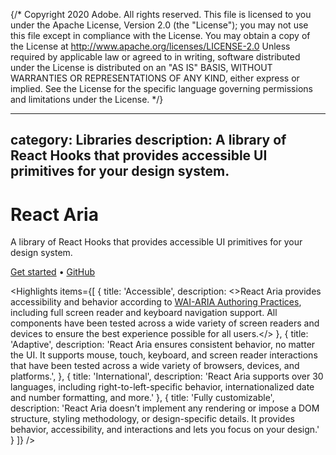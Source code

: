 {/* Copyright 2020 Adobe. All rights reserved.
This file is licensed to you under the Apache License, Version 2.0 (the "License");
you may not use this file except in compliance with the License. You may obtain a copy
of the License at http://www.apache.org/licenses/LICENSE-2.0
Unless required by applicable law or agreed to in writing, software distributed under
the License is distributed on an "AS IS" BASIS, WITHOUT WARRANTIES OR REPRESENTATIONS
OF ANY KIND, either express or implied. See the License for the specific language
governing permissions and limitations under the License. */}



---
category: Libraries
description: A library of React Hooks that provides accessible UI primitives for your design system.
---

# React Aria

A library of React Hooks that provides accessible UI primitives for your design system.

<p className={clsx(typographyStyles['spectrum-Body2'], styles.homeLinks)}>
  <a href="getting-started.html">Get started</a>
  <span aria-hidden="true">•</span>
  <a href="https://github.com/adobe/react-spectrum">GitHub</a>
</p>

<Hero
  narrow={heroNarrow}
  narrow2x={heroNarrow2x}
  narrowWebp={heroNarrowWebp}
  narrow2xWebp={heroNarrow2xWebp}
  wide={heroWide}
  wide2x={heroWide2x}
  wideWebp={heroWideWebp}
  wide2xWebp={heroWide2xWebp}
  alt="React Aria hero image" />

<Highlights items={[
  {
    title: 'Accessible',
    description: <>React Aria provides accessibility and behavior according to <a href="https://www.w3.org/TR/wai-aria-practices-1.2/" target="_blank">WAI-ARIA Authoring Practices</a>, including full screen reader and keyboard navigation support. All components have been tested across a wide variety of screen readers and devices to ensure the best experience possible for all users.</>
  },
  {
    title: 'Adaptive',
    description: 'React Aria ensures consistent behavior, no matter the UI. It supports mouse, touch, keyboard, and screen reader interactions that have been tested across a wide variety of browsers, devices, and platforms.',
  },
  {
    title: 'International',
    description: 'React Aria supports over 30 languages, including right-to-left-specific behavior, internationalized date and number formatting, and more.'
  },
  {
    title: 'Fully customizable',
    description: 'React Aria doesn’t implement any rendering or impose a DOM structure, styling methodology, or design-specific details. It provides behavior, accessibility, and interactions and lets you focus on your design.'
  }
]} />
